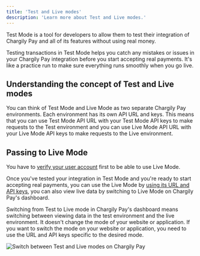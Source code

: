 ```yaml
---
title: 'Test and Live modes'
description: 'Learn more about Test and Live modes.'
---
```


Test Mode is a tool for developers to allow them to test their integration of Chargily Pay and all of its features without using real money.

Testing transactions in Test Mode helps you catch any mistakes or issues in your Chargily Pay integration before you start accepting real payments. It's like a practice run to make sure everything runs smoothly when you go live.

## Understanding the concept of Test and Live modes

You can think of Test Mode and Live Mode as two separate Chargily Pay environments. Each environment has its own API URL and keys. This means that you can use Test Mode API URL with your Test Mode API keys to make requests to the Test environment and you can use Live Mode API URL with your Live Mode API keys to make requests to the Live environment.

## Passing to Live Mode

<Note>You have to [verify your user account](/pay-v2/account-verification "verify your user account") first to be able to use Live Mode.</Note>

Once you've tested your integration in Test Mode and you're ready to start accepting real payments, you can use the Live Mode by [using its URL and API keys](/pay-v2/api-keys "using its URL and API keys"), you can also view live data by switching to Live Mode on Chargily Pay's dashboard.

<Note>Switching from Test to Live mode in Chargily Pay's dashboard means switching between viewing data in the test environment and the live environment. It doesn't change the mode of your website or application. If you want to switch the mode on your website or application, you need to use the URL and API keys specific to the desired mode.</Note>

![Switch between Test and Live modes on Chargily Pay](https://i.imgur.com/1jxjmJ9.png)